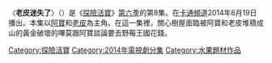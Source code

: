 {{noteTA
|G1=Adventure Time
}}
{{Infobox television episode
| title        = 老皮迷失了
| series       = [[探險活寶|探險活寶]]
| season       = 6
| episode      = 8
| production   = 1025-171
| story        = {{le|肯特·奧斯本|Kent Osborne}}<br />[[潘得頓·沃德|潘得頓·沃德]]<br>傑克·彭達維斯<br>{{le|亞當·穆托|Adam Muto}}
| writer       =  {{le|安迪·利斯泰諾|Andy Ristaino}}<br>{{le|科爾·桑切茲|Cole Sanchez}}
| director     = 伊莉莎白·伊藤<br />{{le|尼克·詹寧斯|Nick Jennings (artist)}}
| airdate      = {{Start date|2014|6|19}}
| music        =  
| guests       = 
* {{le|史蒂夫·阿吉|Steve Agee}}飾演古代靈異雙頭戰象
* {{le|瑪莉亞·班福德|Maria Bamford}}飾演野莓公主
| length       = 11分鐘
| prev         = [[神奇食物鏈|神奇食物鏈]]
| next         = [[什麼都想要的王子|什麼都想要的王子]]
| episode list = 
{{Infobox Adventure Time season 6 episode list}}
<br>[[探險活寶各集列表|探險活寶各集列表]]
}}
〈'''老皮迷失了'''〉（{{lang-en|''Furniture & Meat''}}）是《[[探險活寶|探險活寶]]》[[探險活寶_(第六季)|第六季]]的第8集。在[[卡通頻道|卡通頻道]]2014年6月19日播出。本集以[[阿寶·馬頓斯|阿寶]]和[[酷狗老皮|老皮]]為主角。在這一集裡，關心樹屋面臨被阿寶和老皮堆積成山的黃金破壞的嗶莫跟阿寶談論要去野莓王國花錢。

<!--==劇情==
[[File:Sheriff_of_Nottingham.PNG|right]], a character from the legend of [[Robin_Hood|Robin Hood]], is spoofed in the beginning of the episode.]]

Outside their tree house, Finn and Jake snooze, while BMO ([[Niki_Yang|Niki Yang]]) and N.E.P.T.R. ([[Andy_Milonakis|Andy Milonakis]]) play out a spoof of [[Robin_Hood|Robin Hood]] and the [[Sheriff_of_Nottingham|Sheriff of Nottingham]].<ref name="Sava 2014" /> The two break open Finn and Jake's by Info"> by Info"> by Info"> treasure room, pouring their massive stash of gold out into the yard, as well as the Ancient Psychic Tandem War Elephant ([[Steve_Agee|Steve Agee]]). BMO talks Finn into spending the money at an expensive resort at Wildberry Kingdom. When they arrive in the [[town_square|town square]], Jake unloads their treasure into the city's fountain. A guard scolds them for this, but they bribe him with a few shillings and a crown, freeing them from the law. Chaos follows shortly after Jake uses wealth to control the residents. When they disrespect her authority, Wildberry Princess ([[Maria_Bamford|Maria Bamford]]) orders Finn and Jake to be arrested and for their money to be seized and melted down. Her punishment is for them to be covered in the molten gold, but BMO and N.E.P.T.R. arrive just in time and save the two.

==Production==
"Furniture & Meat" was written and storyboarded by [[Cole_Sanchez|Cole Sanchez]] and [[Andy_Ristaino|Andy Ristaino]]. It was adapted from a story by [[Kent_Osborne|Kent Osborne]], Jack Pendarvis, [[Adam_Muto|Adam Muto]], and series creator [[Pendleton_Ward|Pendleton Ward]]. Like most episodes of the season, the episode was produced in approximately nine months. Muto, Osborne and Pendarvis crafted a two-page outline, which was then sent to Sanchez and Ristaino for storyboarding in the course of two weeks (Sanchez and Ristaino are one out of four main storyboarding teams for the series).<ref name="Goldstein 2013" /><ref name="Furniture & Meat" /> The final storyboard was drafted on December 17, 2013. Stamped with the production code "1025-171",<ref name="Sanchez & Ristaino 2014" /> the storyboard was then sent back to Osborne, for any final feedback, and to the network, for any final notes.<ref name="Goldstein 2013" /> The network approved it three weeks later.<ref name="Sanchez & Ristaino 2014" />

==Broadcast and reception==
"Furniture & Meat" first aired in the United States on June 19, 2014, on Cartoon Network.<ref name="TV Guide (a)" /> The episode was watched by 1.9 million viewers, receiving a [[Nielsen_ratings|Nielsen rating]] of 0.4 for adults in the 18- to 49-year-old demographic. It was 52nd most-watched television episode on the date of its airing, according to [[TV_by_the_Numbers|TV by the Numbers]].<ref name="Kondolojy 2014" />

For ''[[io9|io9 Animation]]'', Jason Krell called it "pretty solid",<ref name="Krell 2014" /> albeit lacking in relation to the season's story arc. In his "additional musings" section, he hoped that the war elephant will make a "more meaningful" return, while questioning why nobody in the episode commented on the return of Finn's arm from "[[Adventure_Time_(season_6)#Breezy|Breezy]]".<ref name="Krell 2014" /> Oliver Sava of ''[[The_A.V._Club|The A.V. Club]]'' gave it a B+, referring it as a [[wikt:throwback|throwback]] to early episodes of the show where specific lessons were taught without dealing with the serial elements of surrounding episodes.<ref name="Sava 2014" /> He wrote that, while "not quite as substantial as recent installments, it's still very entertaining".<ref name="Sava 2014" /> Ryley Trahan of the online ''[[Entertainment_Weekly|Entertainment Weekly]]'' praised the use of Ward's "best, most subversive humor", calling it a "great one-shot look" into the main duo's mischief;<ref name="Trahan 2014" /> in the print publication, Ray Rahman summarized, "it's never too early to start saving, kids".<ref name="Rahman 2014" />{{Rp|59}}

===Home video===
The episode first saw physical release on the ''Finn the Human'' DVD set on November 25, 2014, containing 16 episodes from assorted seasons. In ''Geek Smash'', Colin O'Boyle considered it one of many "great" episodes included in the release.<ref name="O'Boyle 2014" />

==參考文獻==

{{Reflist | colwidth=30em | refs=
<ref name="Furniture & Meat">{{Cite episode
| author=[[Andy_Ristaino|Ristaino, Andy]]; [[Cole_Sanchez|Sanchez, Cole]] (writers)
| date=June 19, 2014
| title=Furniture & Meat
| series=Adventure Time
| serieslink=Adventure Time
| network=[[Cartoon_Network|Cartoon Network]]
| season=6
| number=8
}}</ref>
<ref name="Goldstein 2013">{{Cite web
| last=Goldstein
| first=Rich
| date=December 19, 2013
| url=http://www.thedailybeast.com/articles/2013/12/19/this-is-how-an-episode-of-cartoon-network-s-adventure-time-is-made.html
| title=This Is How an Episode of Cartoon Network's ''Adventure Time'' Is Made
| work=[[The_Daily_Beast|The Daily Beast]]
| publisher=The Daily Beast Company
| accessdate=December 15, 2014
| archiveurl=https://web.archive.org/web/20131219210931/http://www.thedailybeast.com/articles/2013/12/19/this-is-how-an-episode-of-cartoon-network-s-adventure-time-is-made.html
| archivedate=December 19, 2013
| deadurl=no
}}</ref>
<ref name="Kondolojy 2014">{{Cite web
| last=Kondolojy
| first=Amanda
| date=June 20, 2014
| url=http://tvbythenumbers.zap2it.com/2014/06/20/thursday-cable-ratings-world-cup-soccer-leads-night-pawn-stars-kate-plus-eight-american-restoration-more/275169/
| title=Thursday Cable Ratings: World Cup Soccer Leads Night + ''Pawn Stars'', ''Kate Plus Eight'', ''American Restoration'' & More
| work=
| publisher=[[TV_by_the_Numbers|TV by the Numbers]]. [[Tribune_Media|Tribune Digital Ventures]]
| accessdate=December 15, 2014
| archiveurl=https://web.archive.org/web/20140714190946/http://tvbythenumbers.zap2it.com/2014/06/20/thursday-cable-ratings-world-cup-soccer-leads-night-pawn-stars-kate-plus-eight-american-restoration-more/275169/
| archivedate=July 14, 2014
| deadurl=no
}}</ref>
<ref name="Krell 2014">{{Cite web
| last=Krell
| first=Jason
| date=June 21, 2014
| url=http://animation.io9.com/jake-doesnt-handle-being-rich-well-on-this-weeks-advent-1594352338
| title=Jake Doesn't Handle Being Rich Well on This Week's ''Adventure Time''
| work=[[io9|io9 Animation]]
| publisher=[[Gawker_Media|Gawker Media]]
| accessdate=December 15, 2014
| archiveurl=https://web.archive.org/web/20140702063723/http://animation.io9.com/jake-doesnt-handle-being-rich-well-on-this-weeks-advent-1594352338
| archivedate=July 2, 2014
| deadurl=no
}}</ref>
<ref name="Rahman 2014">{{Cite journal
| last=Rahman
| first=Ray
| date=June 20, 2014
| url=
| title=What to Watch
| work=[[Entertainment_Weekly|Entertainment Weekly]]
| publisher=[[Time_Inc.|Time Inc.]]
| accessdate=
| issue=1316
| page=58–60
| archiveurl=
| archivedate=
| deadurl=
}}</ref>
<ref name="Sanchez & Ristaino 2014">{{Cite web
| last1=Sanchez
| first1=Cole
| last2=Ristaino
| first2=Andy
| date=July 18, 2014
| url=http://www.scribd.com/doc/234381794/AT-171-Furniture-Meat-final-storyboard
| title='Furniture & Meat' (1025-171): Final Storyboard
| work=
| publisher=[[Scribd|Scribd]]
| accessdate=December 15, 2014
| archiveurl=https://web.archive.org/web/20141215210845/http://www.scribd.com/doc/234381794/AT-171-Furniture-Meat-final-storyboard
| archivedate=December 15, 2014
| deadurl=no
}}</ref>
<ref name="Sava 2014">{{Cite web
| last=Sava
| first=Oliver
| date=June 19, 2014
| url=http://www.avclub.com/tvclub/adventure-time-furniture-meat-206041
| title=Adventure Time: 'Furniture & Meat'
| work=[[The_A.V._Club|The A.V. Club]]
| publisher=[[The_Onion|Onion Inc.]]
| accessdate=December 15, 2014
| archiveurl=https://web.archive.org/web/20140621032008/http://www.avclub.com/tvclub/adventure-time-furniture-meat-206041
| archivedate=July 21, 2014
| deadurl=no
}}</ref>
<ref name="Trahan 2014">{{Cite web
| last=Trahan
| first=Ryley
| date=June 20, 2014
| url=http://community.ew.com/2014/06/20/adventure-time-recap-money-time/
| title=''Adventure Time'' recap: Money time
| work=[[Entertainment_Weekly|Entertainment Weekly]]
| publisher=[[Time_Inc.|Time Inc.]]
| accessdate=December 15, 2014
| archiveurl=https://web.archive.org/web/20140909141439/http://community.ew.com/2014/06/20/adventure-time-recap-money-time
| archivedate=September 9, 2014
| deadurl=no
}}</ref>
<ref name="TV Guide (a)">{{Cite web
| last=
| first=
| date=
| url=http://www.tvguide.com/tvshows/adventure-time-2014/episode-14-season-6/furniture-and-meat/304498
| title=''Adventure Time'' Episode: 'Furniture & Meat'
| work=[[TV_Guide|TV Guide]]
| publisher=[[CBS_Interactive|CBS Interactive]]
| accessdate=December 15, 2014
| archiveurl=https://web.archive.org/web/20141215183359/http://www.tvguide.com/tvshows/adventure-time-2014/episode-14-season-6/furniture-and-meat/304498
| archivedate=December 15, 2014
| deadurl=no
}}</ref>
<ref name="O'Boyle 2014">{{Cite web
| last=O'Boyle
| first=Colin
| date=November 26, 2014
| url=http://geeksmash.com/movies-tv/adventure-time-finn-the-human-review991
| title=''Adventure Time'': ''Finn the Human'' DVD Review
| work=Geek Smash
| publisher=
| accessdate=December 15, 2014
| archiveurl=https://web.archive.org/web/20141210142131/http://geeksmash.com/movies-tv/adventure-time-finn-the-human-review991
| archivedate=December 10, 2014
| deadurl=no
}}</ref>
}}-->

{{探險活寶}}

[[Category:探險活寶|Category:探險活寶]]
[[Category:2014年電視劇分集|Category:2014年電視劇分集]]
[[Category:水果題材作品|Category:水果題材作品]]
